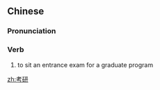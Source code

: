 ==Chinese==
{{zh-forms}}

===Pronunciation===
{{zh-pron
|m=kǎoyán
|cat=v
}}

===Verb===
{{zh-verb}}

# to sit an entrance exam for a graduate program

[[zh:考研]]